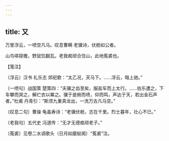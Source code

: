 ```yaml
---
---
---
```

title: 又
---







万里浮云，一喷空凡马。叹息曹瞒 老骥诗，伏枥如公者。

山鸟哢窥檐，野鼠饥翻瓦。老我痴顽合住山，此地菟裘也。





【笺注】


〔浮云〕汉书 礼乐志 郊祀歌：“太乙况，天马下。……浮云，暗上驰。”

〔一喷句〕战国策 楚策四：“夫骥之齿至矣，服盐车而上太行。……伯乐遭之，下车攀而哭之，解纻衣以冪之。骥于是俯而喷，仰而鸣，声达于天，若出金石声者。”杜甫 丹青引：“斯须九重真龙出，一洗万古凡马空。”

〔叹息二句〕曹操 龟虽寿诗：“老骥伏枥，志在千里。烈士暮年，壮心不已。”

〔老我句〕五代史 冯道传：“无才无德痴顽老子。”

〔菟裘〕见卷二水调歌头（日月如磨蚁阕）“菟裘”注。